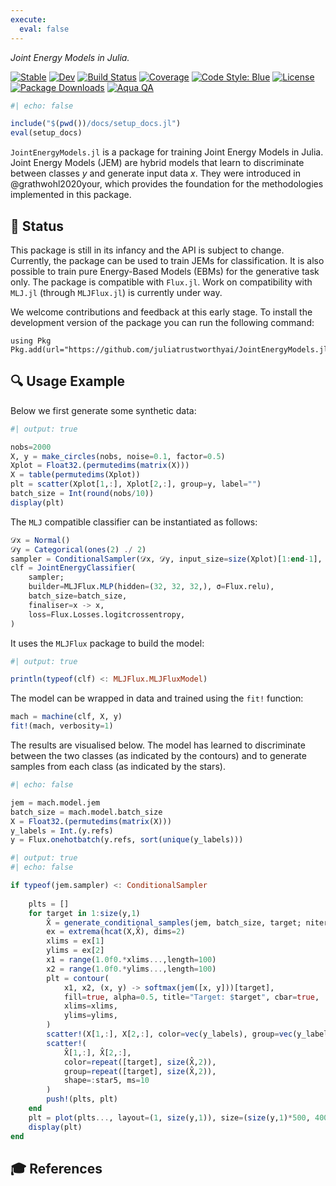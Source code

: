 ```yaml
---
execute: 
  eval: false
---
```


*Joint Energy Models in Julia.*

[![Stable](https://img.shields.io/badge/docs-stable-blue.svg)](https://juliatrustworthyai.github.io/JointEnergyModels.jl/stable)
[![Dev](https://img.shields.io/badge/docs-dev-blue.svg)](https://juliatrustworthyai.github.io/JointEnergyModels.jl/dev)
[![Build Status](https://github.com/juliatrustworthyai/JointEnergyModels.jl/actions/workflows/CI.yml/badge.svg?branch=main)](https://github.com/juliatrustworthyai/JointEnergyModels.jl/actions/workflows/CI.yml?query=branch%3Amain)
[![Coverage](https://codecov.io/gh/juliatrustworthyai/JointEnergyModels.jl/branch/main/graph/badge.svg)](https://codecov.io/gh/juliatrustworthyai/JointEnergyModels.jl)
[![Code Style: Blue](https://img.shields.io/badge/code%20style-blue-4495d1.svg)](https://github.com/invenia/BlueStyle)
[![License](https://img.shields.io/github/license/juliatrustworthyai/JointEnergyModels.jl)](LICENSE)
[![Package Downloads](https://img.shields.io/badge/dynamic/json?url=http%3A%2F%2Fjuliapkgstats.com%2Fapi%2Fv1%2Fmonthly_downloads%2FJointEnergyModels&query=total_requests&suffix=%2Fmonth&label=Downloads)](http://juliapkgstats.com/pkg/JointEnergyModels) 
[![Aqua QA](https://raw.githubusercontent.com/JuliaTesting/Aqua.jl/master/badge.svg)](https://github.com/JuliaTesting/Aqua.jl)

```julia
#| echo: false

include("$(pwd())/docs/setup_docs.jl")
eval(setup_docs)
```

`JointEnergyModels.jl` is a package for training Joint Energy Models in Julia. Joint Energy Models (JEM) are hybrid models that learn to discriminate between classes $y$ and generate input data $x$. They were introduced in @grathwohl2020your, which provides the foundation for the methodologies implemented in this package.

## 🔁 Status

This package is still in its infancy and the API is subject to change. Currently, the package can be used to train JEMs for classification. It is also possible to train pure Energy-Based Models (EBMs) for the generative task only. The package is compatible with `Flux.jl`. Work on compatibility with `MLJ.jl` (through `MLJFlux.jl`) is currently under way.

We welcome contributions and feedback at this early stage. To install the development version of the package you can run the following command:

```.julia
using Pkg
Pkg.add(url="https://github.com/juliatrustworthyai/JointEnergyModels.jl")
```

## 🔍 Usage Example

Below we first generate some synthetic data:

```julia
#| output: true

nobs=2000
X, y = make_circles(nobs, noise=0.1, factor=0.5)
Xplot = Float32.(permutedims(matrix(X)))
X = table(permutedims(Xplot))
plt = scatter(Xplot[1,:], Xplot[2,:], group=y, label="")
batch_size = Int(round(nobs/10))
display(plt)
```

The `MLJ` compatible classifier can be instantiated as follows:

```julia
𝒟x = Normal()
𝒟y = Categorical(ones(2) ./ 2)
sampler = ConditionalSampler(𝒟x, 𝒟y, input_size=size(Xplot)[1:end-1], batch_size=batch_size)
clf = JointEnergyClassifier(
    sampler;
    builder=MLJFlux.MLP(hidden=(32, 32, 32,), σ=Flux.relu),
    batch_size=batch_size,
    finaliser=x -> x,
    loss=Flux.Losses.logitcrossentropy,
)
```

It uses the `MLJFlux` package to build the model:

```julia
#| output: true

println(typeof(clf) <: MLJFlux.MLJFluxModel)
```

The model can be wrapped in data and trained using the `fit!` function:

```julia
mach = machine(clf, X, y)
fit!(mach, verbosity=1)
```

The results are visualised below. The model has learned to discriminate between the two classes (as indicated by the contours) and to generate samples from each class (as indicated by the stars).

```julia
#| echo: false

jem = mach.model.jem
batch_size = mach.model.batch_size
X = Float32.(permutedims(matrix(X)))
y_labels = Int.(y.refs)
y = Flux.onehotbatch(y.refs, sort(unique(y_labels)))
```

```julia
#| output: true
#| echo: false

if typeof(jem.sampler) <: ConditionalSampler
    
    plts = []
    for target in 1:size(y,1)
        X̂ = generate_conditional_samples(jem, batch_size, target; niter=1000) 
        ex = extrema(hcat(X,X̂), dims=2)
        xlims = ex[1]
        ylims = ex[2]
        x1 = range(1.0f0.*xlims...,length=100)
        x2 = range(1.0f0.*ylims...,length=100)
        plt = contour(
            x1, x2, (x, y) -> softmax(jem([x, y]))[target], 
            fill=true, alpha=0.5, title="Target: $target", cbar=true,
            xlims=xlims,
            ylims=ylims,
        )
        scatter!(X[1,:], X[2,:], color=vec(y_labels), group=vec(y_labels), alpha=0.5)
        scatter!(
            X̂[1,:], X̂[2,:], 
            color=repeat([target], size(X̂,2)), 
            group=repeat([target], size(X̂,2)), 
            shape=:star5, ms=10
        )
        push!(plts, plt)
    end
    plt = plot(plts..., layout=(1, size(y,1)), size=(size(y,1)*500, 400))
    display(plt)
end
```

## 🎓 References